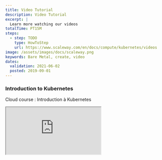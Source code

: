 ```yaml
---
title: Video Tutorial
description: Video Tutorial
excerpt: |
  Learn more watching our videos
totalTime: PT15M
steps:
  - step: TODO
    type: HowToStep
    url: https://www.scaleway.com/en/docs/compute/kubernetes/videos
image: /assets/images/docs/scaleway.png
keywords: Bare Metal, create, video
dates:
  validation: 2021-06-02
  posted: 2019-09-01
---
```


### Introduction to Kubernetes

Cloud course : Introduction à Kubernetes 

<Iframe src="https://www.youtube.com/embed/xw1rmQDeeV8" title="YouTube video player" />

### Understand, verify, and act on the security of your Kubernetes clusters

Understand, verify, and act on the security of your Kubernetes clusters - Scaleway's expertise

<Iframe src="https://www.youtube.com/embed/9HpXdlc60d4" title="YouTube video player" />
